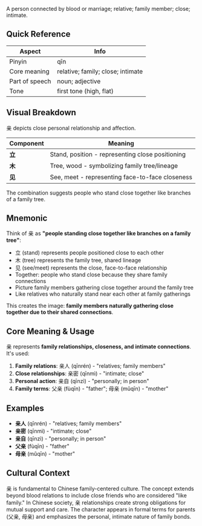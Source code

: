 A person connected by blood or marriage; relative; family member; close; intimate.

## Quick Reference

| Aspect         | Info                              |
| -------------- | --------------------------------- |
| Pinyin         | qīn                               |
| Core meaning   | relative; family; close; intimate |
| Part of speech | noun; adjective                   |
| Tone           | first tone (high, flat)           |

## Visual Breakdown

亲 depicts close personal relationship and affection.

| Component | Meaning                                          |
| --------- | ------------------------------------------------ |
| **立**    | Stand, position - representing close positioning |
| **木**    | Tree, wood - symbolizing family tree/lineage     |
| **见**    | See, meet - representing face-to-face closeness  |

The combination suggests people who stand close together like branches of a family tree.

## Mnemonic

Think of 亲 as **"people standing close together like branches on a family tree"**:

- 立 (stand) represents people positioned close to each other
- 木 (tree) represents the family tree, shared lineage
- 见 (see/meet) represents the close, face-to-face relationship
- Together: people who stand close because they share family connections
- Picture family members gathering close together around the family tree
- Like relatives who naturally stand near each other at family gatherings

This creates the image: **family members naturally gathering close together due to their shared
connections**.

## Core Meaning & Usage

亲 represents **family relationships, closeness, and intimate connections**. It's used:

1. **Family relations**: 亲人 (qīnrén) - "relatives; family members"
2. **Close relationships**: 亲密 (qīnmì) - "intimate; close"
3. **Personal action**: 亲自 (qīnzì) - "personally; in person"
4. **Family terms**: 父亲 (fùqīn) - "father"; 母亲 (mǔqīn) - "mother"

## Examples

- **亲人** (qīnrén) - "relatives; family members"
- **亲密** (qīnmì) - "intimate; close"
- **亲自** (qīnzì) - "personally; in person"
- **父亲** (fùqīn) - "father"
- **母亲** (mǔqīn) - "mother"

## Cultural Context

亲 is fundamental to Chinese family-centered culture. The concept extends beyond blood relations to
include close friends who are considered "like family." In Chinese society, 亲 relationships create
strong obligations for mutual support and care. The character appears in formal terms for parents
(父亲, 母亲) and emphasizes the personal, intimate nature of family bonds.
